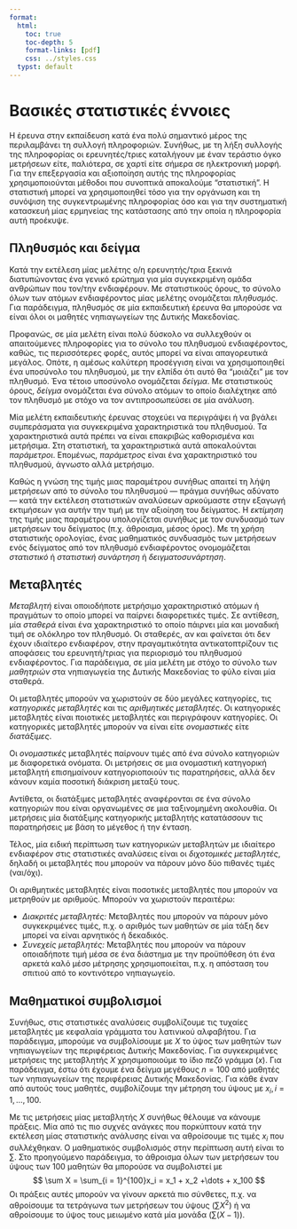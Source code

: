 ```yaml
---
format:
  html:
    toc: true
    toc-depth: 5
    format-links: [pdf]
    css: ../styles.css
  typst: default
---
```


```{=typst}

#set text(font: "Noto Serif", lang: "el") // ensures bold + Greek shaping
    #let tbox(title, body) = rect(fill: luma(240), stroke: 1pt + gray, radius: 6pt, inset: 10pt)[
    #text(weight: "bold")[#title]
    #v(5pt)
    #body
  ]

```

# Βασικές στατιστικές έννοιες

Η έρευνα στην εκπαίδευση κατά ένα πολύ σημαντικό μέρος της περιλαμβάνει τη
συλλογή πληροφοριών. Συνήθως, με τη λήξη συλλογής της πληροφορίας οι
ερευνητές/τριες καταλήγουν με έναν τεράστιο όγκο μετρήσεων είτε, παλιότερα, σε
χαρτί είτε σήμερα σε ηλεκτρονική μορφή. Για την επεξεργασία και αξιοποίηση αυτής
της πληροφορίας χρησιμοποιούνται μέθοδοι που συνοπτικά αποκαλούμε
"στατιστική". Η στατιστική μπορεί να χρησιμοποιηθεί τόσο για την οργάνωση και τη
συνόψιση της συγκεντρωμένης πληροφορίας όσο και για την συστηματική κατασκευή
μίας ερμηνείας της κατάστασης από την οποία η πληροφορία αυτή προέκυψε.

## Πληθυσμός και δείγμα

Κατά την εκτέλεση μίας μελέτης ο/η ερευνητής/τρια ξεκινά διατυπώνοντας ένα
γενικό ερώτημα για μία συγκεκριμένη ομάδα ανθρώπων που τον/την ενδιαφέρουν. Με
στατιστικούς όρους, το σύνολο όλων των ατόμων ενδιαφέροντος μίας μελέτης
ονομάζεται _πληθυσμός_. Για παράδειγμα, πληθυσμός σε μία εκπαιδευτική έρευνα θα
μπορούσε να είναι όλοι οι μαθητές νηπιαγωγείων της Δυτικής Μακεδονίας.

Προφανώς, σε μία μελέτη είναι πολύ δύσκολο να συλλεχθούν οι απαιτούμενες
πληροφορίες για το σύνολο του πληθυσμού ενδιαφέροντος, καθώς, τις περισσότερες
φορές, αυτός μπορεί να είναι απαγορευτικά μεγάλος. Οπότε, η αμέσως καλύτερη
προσέγγιση είναι να χρησιμοποιηθεί ένα υποσύνολο του πληθυσμού, με την ελπίδα
ότι αυτό θα "μοιάζει" με τον πληθυσμό. Ένα τέτοιο υποσύνολο ονομάζεται
_δείγμα_. Με στατιστικούς όρους, _δείγμα_ ονομάζεται ένα σύνολο ατόμων το οποίο
διαλέχτηκε από τον πληθυσμό με στόχο να τον αντιπροσωπεύσει σε μία ανάλυση.

Μία μελέτη εκπαιδευτικής έρευνας στοχεύει να περιγράψει ή να βγάλει συμπεράσματα
για συγκεκριμένα χαρακτηριστικά του πληθυσμού. Τα χαρακτηριστικά αυτά πρέπει να
είναι επακριβώς καθορισμένα και μετρήσιμα. Στη στατιστική, τα χαρακτηριστικά
αυτά αποκαλούνται _παράμετροι_. Επομένως, _παράμετρος_ είναι ένα χαρακτηριστικό
του πληθυσμού, άγνωστο αλλά μετρήσιμο.

Καθώς η γνώση της τιμής μιας παραμέτρου συνήθως απαιτεί τη λήψη μετρήσεων από το
σύνολο του πληθυσμού --- πράγμα συνήθως αδύνατο --- κατά την εκτέλεση
στατιστικών αναλύσεων αρκούμαστε στην εξαγωγή εκτιμήσεων για αυτήν την τιμή με
την αξιοίηση του δείγματος. Η _εκτίμηση_ της τιμής μιας παραμέτρου υπολογίζεται
συνήθως με τον συνδυασμό των μετρήσεων του δείγματος (π.χ. άθροισμα, μέσος
όρος). Με τη χρήση στατιστικής ορολογίας, ένας μαθηματικός συνδυασμός των
μετρήσεων ενός δείγματος από τον πληθυσμό ενδιαφέροντος ονομομάζεται
_στατιστικό_ ή _στατιστική συνάρτηση_ ή _δειγματοσυνάρτηση_.

## Μεταβλητές

_Μεταβλητή_ είναι οποιοδήποτε μετρήσιμο χαρακτηριστικό ατόμων ή πραγμάτων το
οποίο μπορεί να παίρνει διαφορετικές τιμές. Σε αντίθεση, μία _σταθερά_ είναι ένα
χαρακτηριστικό το οποίο πάιρνει μία και μοναδική τιμή σε ολόκληρο τον
πληθυσμό. Οι σταθερές, αν και φαίνεται ότι δεν έχουν ιδιαίτερο ενδιαφέρον, στην
πραγαμτικότητα αντικατοπτρίζουν τις αποφάσεις του ερευνητή/τριας για περιορισμό
του πληθυσμού ενδιαφέροντος. Για παράδειγμα, σε μία μελέτη με στόχο το σύνολο
των _μαθητριών_ στα νηπιαγωγεία της Δυτικής Μακεδονίας το φύλο είναι μία
σταθερά.

Οι μεταβλητές μπορούν να χωριστούν σε δύο μεγάλες κατηγορίες, τις _κατηγορικές
μεταβλητές_ και τις _αριθμητικές μεταβλητές_. Οι κατηγορικές μεταβλητές είναι
ποιοτικές μεταβλητές και περιγράφουν κατηγορίες. Οι κατηγορικές μεταβλητές
μπορούν να είναι είτε _ονομαστικές_ είτε _διατάξιμες_. 

Οι _ονομαστικές_ μεταβλητές παίρνουν τιμές από ένα σύνολο κατηγοριών με
διαφορετικά ονόματα. Οι μετρήσεις σε μια ονομαστική κατηγορική μεταβλητή
επισημαίνουν κατηγοριοποιούν τις παρατηρήσεις, αλλά δεν κάνουν καμία ποσοτική
διάκριση μεταξύ τους. 

Αντίθετα, οι διατάξιμες μεταβλητές αναφέρονται σε ένα σύνολο κατηγοριών που
είναι οργανωμένες σε μια ταξινομημένη ακολουθία. Οι μετρήσεις μία διατάξιμης
κατηγορικής μεταβλητής κατατάσσουν τις παρατηρήσεις με βάση το μέγεθος ή την
ένταση.

Τέλος, μία ειδική περίπτωση των κατηγορικών μεταβλητών με ιδιαίτερο ενδιαφέρον
στις στατιστικές αναλύσεις είναι οι _διχοτομικές μεταβλητές_, δηλαδή οι
μεταβλητές που μπορούν να πάρουν μόνο δύο πιθανές τιμές (ναι/όχι).

Οι αριθμητικές μεταβλητές είναι ποσοτικές μεταβλητές που μπορούν να μετρηθούν με
αριθμούς. Μπορούν να χωριστούν περαιτέρω:

- _Διακριτές μεταβλητές:_ Μεταβλητές που μπορούν να πάρουν μόνο συγκεκριμένες
  τιμές, π.χ. ο αριθμός των μαθητών σε μία τάξη δεν μπορεί να είναι αρνητικός ή
  δεκαδικός.
- _Συνεχείς μεταβλητές:_ Μεταβλητές που μπορούν να πάρουν οποιαδήποτε τιμή μέσα
  σε ένα διάστημα με την προϋπόθεση ότι ένα αρκετά καλό μέσο μέτρησης
  χρησιμοποιείται, π.χ. η απόσταση του σπιτιού από το κοντινότερο νηπιαγωγείο.

## Μαθηματικοί συμβολισμοί

Συνήθως, στις στατιστικές αναλύσεις συμβολίζουμε τις τυχαίες μεταβλητές με
κεφαλαία γράμματα του λατινικού αλφαβήτου. Για παράδειγμα, μπορούμε να
συμβολίσουμε με $X$ το ύψος των μαθητών των νηπιαγωγείων της περιφέρειας Δυτικής
Μακεδονίας. Για συγκεκριμένες μετρήσεις της μεταβλητής $X$ χρησιμοποιούμε το
ίδιο _πεζό_ γράμμα ($x$). Για παράδειγμα, έστω ότι έχουμε ένα δείγμα μεγέθους $n
= 100$ από μαθητές των νηπιαγωγείων της περιφέρειας Δυτικής Μακεδονίας. Για κάθε
έναν από αυτούς τους μαθητές, συμβολίζουμε την μέτρηση του ύψους με
$x_i, i = 1,\dots,100$.

Με τις μετρήσεις μίας μεταβλητής $X$ συνήθως θέλουμε να κάνουμε πράξεις. Μία από
τις πιο συχνές ανάγκες που πορκύπτουν κατά την εκτέλεση μίας στατιστικής
ανάλυσης είναι να αθροίσουμε τις τιμές $x_i$ που συλλέχθηκαν. Ο μαθηματικός
συμβολισμός στην περίπτωση αυτή είναι το $\sum$. Στο προηγούμενο παράδειγμα, το
άθροισμα όλων των μετρήσεων του ύψους των 100 μαθητών θα μπορούσε να συμβολιστεί
με
$$
\sum X = \sum_{i = 1}^{100}x_i = x_1 + x_2 +\dots + x_100
$$
Οι πράξεις αυτές μπορούν να γίνουν αρκετά πιο σύνθετες, π.χ. να αθροίσουμε τα
τετράγωνα των μετρήσεων του ύψους ($\sum X^2$) ή να αθροίσουμε το ύψος τους μειωμένο κατά μία
μονάδα ($\sum (X-1)$).
